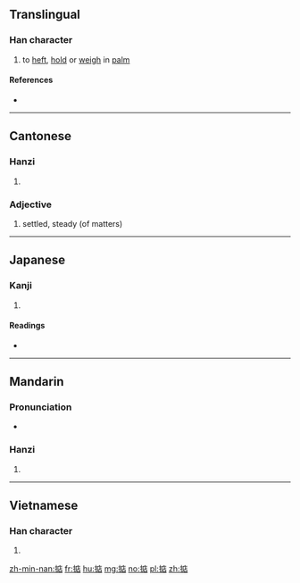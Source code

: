 ==Translingual==

===Han character===
{{Han char|rn=64|rad=手|as=08|sn=11|four=50061|canj=QIYR|ids=⿰扌店}}

# to [[heft]], [[hold]] or [[weigh]] in [[palm]]

====References====
* {{Han ref|kx=0436.120|dkj=12235|dj=0785.230|hdz=31903.040|uh=6382|ud=25474|bh=D569|bd=54633}}

----

==Cantonese==

===Hanzi===
{{yue-hanzi|jyut=[[dim1]], [[dim6]]|y=dim1, dim6}}

# {{defn|lang=yue|sort=手08}}

===Adjective===
{{zh-adj}}

# settled, steady (of matters)

----

==Japanese==

===Kanji===
{{ja-kanji|grade=|rs=手08}}

# {{defn|lang=ja|sort=手08}}

====Readings====
* {{ja-readings|on=[[てん]] (ten)|kun=[[はかる]] (hakaru)}}

----

==Mandarin==

===Pronunciation===
* {{audio|Zh-dian.ogg|Audio|lang=cmn}}

===Hanzi===
{{cmn-hanzi|pin=[[diān]] ([[dian1]])|wg=tien<sup>1</sup>}}

# {{defn|lang=cmn|sort=手08}}

----

==Vietnamese==

===Han character===
{{vi-hantu|rs=手08|giếm}}

# {{defn|lang=vi|sort=手08}}

[[zh-min-nan:掂]]
[[fr:掂]]
[[hu:掂]]
[[mg:掂]]
[[no:掂]]
[[pl:掂]]
[[zh:掂]]